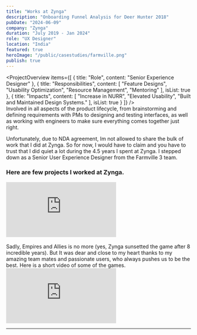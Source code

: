 ```yaml
---
title: "Works at Zynga"
description: "Onboarding Funnel Analysis for Deer Hunter 2018"
pubDate: "2024-06-09"
company: "Zynga"
duration: "July 2019 - Jan 2024"
role: "UX Designer"
location: "India"
featured: true
heroImage: "/public/casestudies/farmville.png"
publish: true
---
```


<ProjectOverview
  items={[
    {
      title: "Role",
      content: "Senior Experience Designer"
    },
    {
      title: "Responsibilities",
      content: [
        "Feature Designs",
        "Usability Optimization",
        "Resource Management",
        "Mentoring"
      ],
      isList: true
    },
    {
      title: "Impacts",
      content: [
        "Increase in NURR",
        "Elevated Usability",
        "Built and Maintained Design Systems."
      ],
      isList: true
    }
  ]}
/>
<br/>
Involved in all aspects of the product lifecycle, from brainstorming and defining requirements with PMs to designing and testing interfaces, as well as working with engineers to make sure everything comes together just right.

Unfortunately, due to NDA agreement, Im not allowed to share the bulk of work that I did at Zynga. So for now, I would have to claim and you have to trust that I did quiet a lot during the 4.5 years I spent at Zynga.
I stepped down as a Senior User Experience Designer from the Farmville 3 team.

### Here are few projects I worked at Zynga.


<div class="w-full aspect-video mb-8">
  <iframe
    src="https://www.youtube.com/embed/KELeZObZy6M?si=9mgP2Uym-JKCI01p"
    title="YouTube video player"
    class="w-full h-full rounded-lg"
    frameborder="0"
    allow="accelerometer; autoplay; clipboard-write; encrypted-media; gyroscope; picture-in-picture; web-share"
    allowfullscreen>
  </iframe>
</div>

<br />
Sadly, Empires and Allies is no more (yes, Zynga sunsetted the game after 8 incredible years). But It was dear and close to my heart thanks to my amazing team mates and passionate users, who always pushes us to be the best. Here is a short video of some of the games.
<div class="w-full aspect-video mb-8">
  <iframe
    src="https://www.youtube.com/embed/xp8sWWBayTQ?si=Vpc-GbnANvy3Ei1p"
    title="YouTube video player"
    class="w-full h-full rounded-lg"
    frameborder="0"
    allow="accelerometer; autoplay; clipboard-write; encrypted-media; gyroscope; picture-in-picture; web-share"
    allowfullscreen>
  </iframe>
</div>


<ToSinglePost
  title="Deer Hunter 2018"
  subtitle="ASSOCIATE USER EXPERIENCE DESIGNER"
  company="GLU"
  imageSrc="/public/casestudies/deerhunter2018.png"
  url="/works/deerhunter2018"
/>

---